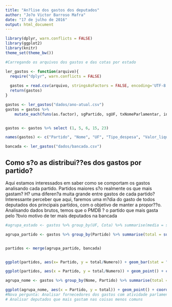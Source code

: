 ```yaml
---
title: "An?lise dos gastos dos deputados"
author: "Jo?o Victor Barroso Mafra"
date: "17 de julho de 2016"
output: html_document
---
```



```r
library(dplyr, warn.conflicts = FALSE)
library(ggplot2)
library(knitr)
theme_set(theme_bw())
```


```r

#Carregando os arquivos dos gastos e das cotas por estado

ler_gastos <- function(arquivo){
  require("dplyr", warn.conflicts = FALSE)
  
  gastos = read.csv(arquivo, stringsAsFactors = FALSE, encoding='UTF-8')
  return(gastos)
}

gastos <- ler_gastos("dados/ano-atual.csv")
gastos = gastos %>% 
    mutate_each(funs(as.factor), sgPartido, sgUF, txNomeParlamentar, indTipoDocumento)


gastos <- gastos %>% select (1, 5, 6, 15, 23)

names(gastos) <- c("Partido", "Nome", "UF", "Tipo_despesa", "Valor_liquido")

bancada <- ler_gastos("dados/bancada.csv")
```


## Como s?o as distribui??es dos gastos por partido?

Aqui estamos interessados em saber como se comportam os gastos analisando cada partido. Partidos maiores s?o realmente os que mais gastam? H? uma diferen?a muita grande entre gastos de cada partido? Interessante perceber que aqui, faremos uma m?dia do gasto de todos deputados dos principais partidos, com o objetivo de manter a propor??o. Analisando dados brutos, temos que o PMDB ? o partido que mais gasta pelo ?bvio motivo de ter mais deputados na bancada

```r
#agrupa_estado <- gastos %>% group_by(UF, Cota) %>% summarise(media = sum(Valor_liquido))

agrupa_partido <- gastos %>% group_by(Partido) %>% summarise(total = sum(Valor_liquido))


partidos <- merge(agrupa_partido, bancada)


ggplot(partidos, aes(x= Partido, y = total/Numero)) + geom_bar(stat = "identity") + coord_flip() + ylab("M?dia de gasto por deputado") + xlab("Partido")

ggplot(partidos, aes(x = Partido, y = total/Numero)) + geom_point() + coord_flip()

agrupa_nome <- gastos %>% group_by(Nome, Partido) %>% summarise(total = sum(Valor_liquido))

ggplot(agrupa_nome, aes(x = Partido, y = total)) + geom_point() + coord_flip()
#Nova pergunta: Analisar fornecedores dos gastos com atividade parlamentar
# Analisar deputados que mais gastam nas coisas menos comuns

```